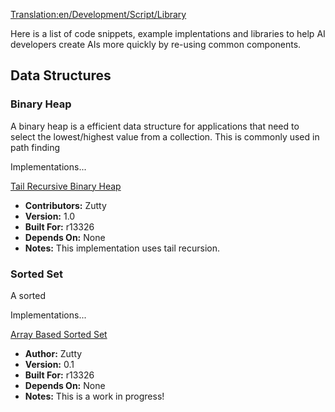 [[Translation:en/Development/Script/Library]]
{{en/Development/Script/Navigation}}

Here is a list of code snippets, example implentations and libraries to help AI developers create AIs more quickly by re-using common components. 

== Data Structures ==
=== Binary Heap ===

A binary heap is a efficient data structure for applications that need to select the lowest/highest value from a collection. This is commonly used in path finding

Implementations...

[[en/AI/Library Tail Recursive Heap|Tail Recursive Binary Heap]]
*'''Contributors:''' Zutty
*'''Version:''' 1.0
*'''Built For:''' r13326
*'''Depends On:''' None
*'''Notes:''' This implementation uses tail recursion.

=== Sorted Set ===

A sorted

Implementations...

[[en/AI/Library Array Sorted Set|Array Based Sorted Set]]
*'''Author:''' Zutty
*'''Version:''' 0.1
*'''Built For:''' r13326
*'''Depends On:''' None
*'''Notes:''' This is a work in progress!